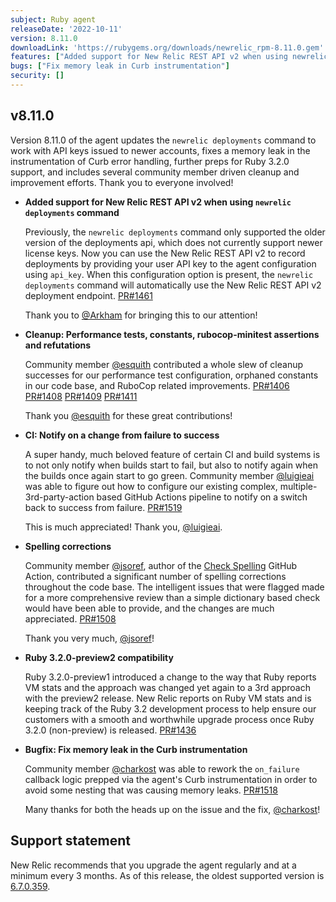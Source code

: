 ```yaml
---
subject: Ruby agent
releaseDate: '2022-10-11'
version: 8.11.0
downloadLink: 'https://rubygems.org/downloads/newrelic_rpm-8.11.0.gem'
features: ["Added support for New Relic REST API v2 when using newrelic deployments command"]
bugs: ["Fix memory leak in Curb instrumentation"]
security: []
---
```


  ## v8.11.0

  Version 8.11.0 of the agent updates the `newrelic deployments` command to work with API keys issued to newer accounts, fixes a memory leak in the instrumentation of Curb error handling, further preps for Ruby 3.2.0 support, and includes several community member driven cleanup and improvement efforts. Thank you to everyone involved!


  * **Added support for New Relic REST API v2 when using `newrelic deployments` command**

    Previously, the `newrelic deployments` command only supported the older version of the deployments api, which does not currently support newer license keys. Now you can use the New Relic REST API v2 to record deployments by providing your user API key to the agent configuration using `api_key`. When this configuration option is present, the `newrelic deployments` command will automatically use the New Relic REST API v2 deployment endpoint. [PR#1461](https://github.com/newrelic/newrelic-ruby-agent/pull/1461)

    Thank you to [@Arkham](https://github.com/Arkham) for bringing this to our attention!


  * **Cleanup: Performance tests, constants, rubocop-minitest assertions and refutations**

    Community member [@esquith](https://github.com/esquith) contributed a whole slew of cleanup successes for our performance test configuration, orphaned constants in our code base, and RuboCop related improvements. [PR#1406](https://github.com/newrelic/newrelic-ruby-agent/pull/1406) [PR#1408](https://github.com/newrelic/newrelic-ruby-agent/pull/1408) [PR#1409](https://github.com/newrelic/newrelic-ruby-agent/pull/1409) [PR#1411](https://github.com/newrelic/newrelic-ruby-agent/pull/1411)

    Thank you [@esquith](https://github.com/esquith) for these great contributions!


  * **CI: Notify on a change from failure to success**

    A super handy, much beloved feature of certain CI and build systems is to not only notify when builds start to fail, but also to notify again when the builds once again start to go green. Community member [@luigieai](https://github.com/luigieai) was able to figure out how to configure our existing complex, multiple-3rd-party-action based GitHub Actions pipeline to notify on a switch back to success from failure. [PR#1519](https://github.com/newrelic/newrelic-ruby-agent/pull/1519)

    This is much appreciated! Thank you, [@luigieai](https://github.com/luigieai).


  * **Spelling corrections**

    Community member [@jsoref](https://github.com/jsoref), author of the [Check Spelling](https://github.com/marketplace/actions/check-spelling) GitHub Action, contributed a significant number of spelling corrections throughout the code base. The intelligent issues that were flagged made for a more comprehensive review than a simple dictionary based check would have been able to provide, and the changes are much appreciated. [PR#1508](https://github.com/newrelic/newrelic-ruby-agent/pull/1508)

    Thank you very much, [@jsoref](https://github.com/jsoref)!


  * **Ruby 3.2.0-preview2 compatibility**

    Ruby 3.2.0-preview1 introduced a change to the way that Ruby reports VM stats and the approach was changed yet again to a 3rd approach with the preview2 release. New Relic reports on Ruby VM stats and is keeping track of the Ruby 3.2 development process to help ensure our customers with a smooth and worthwhile upgrade process once Ruby 3.2.0 (non-preview) is released. [PR#1436](https://github.com/newrelic/newrelic-ruby-agent/pull/1436)


  * **Bugfix: Fix memory leak in the Curb instrumentation**

    Community member [@charkost](https://github.com/charkost) was able to rework the `on_failure` callback logic prepped via the agent's Curb instrumentation in order to avoid some nesting that was causing memory leaks. [PR#1518](https://github.com/newrelic/newrelic-ruby-agent/pull/1518)

    Many thanks for both the heads up on the issue and the fix, [@charkost](https://github.com/charkost)!


## Support statement

New Relic recommends that you upgrade the agent regularly and at a minimum every 3 months. As of this release, the oldest supported version is [6.7.0.359](https://docs.newrelic.com/docs/release-notes/agent-release-notes/ruby-release-notes/ruby-agent-670359).
